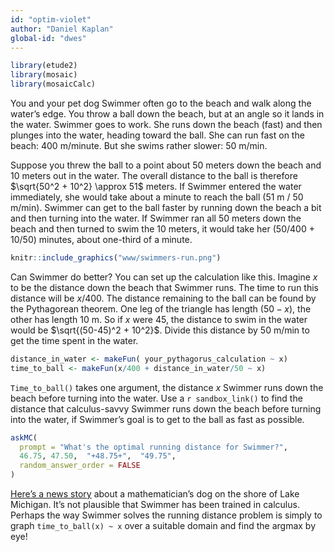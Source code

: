 ```yaml
---
id: "optim-violet"
author: "Daniel Kaplan"
global-id: "dwes"
---
```


```r
library(etude2)
library(mosaic)
library(mosaicCalc)
```


You and your pet dog Swimmer often go to the beach and walk along the water's edge. You throw a ball down the beach, but at an angle so it lands in the water. Swimmer goes to work. She runs down the beach (fast) and then plunges into the water, heading toward the ball. She can run fast on the beach: 400 m/minute. But she swims rather slower: 50 m/min. 

Suppose you threw the ball to a point about 50 meters down the beach and 10 meters out in the water. The overall distance to the ball is therefore $\sqrt{50^2 + 10^2} \approx 51$ meters. If Swimmer entered the water immediately, she would take about a minute to reach the ball (51 m / 50 m/min). Swimmer can get to the ball faster by running down the beach a bit and then turning into the water. If Swimmer ran all 50 meters down the beach and then turned to swim the 10 meters, it would take her (50/400 + 10/50) minutes, about one-third of a minute.

```r
knitr::include_graphics("www/swimmers-run.png")
```

Can Swimmer do better? You can set up the calculation like this. Imagine $x$ to be the distance down the beach that Swimmer runs. The time to run this distance will be $x/400$. The distance remaining to the ball can be found by the Pythagorean theorem. One leg of the triangle has length $(50-x)$, the other has length 10 m. So if $x$ were 45, the distance to swim in the water would be $\sqrt{(50-45)^2 + 10^2}$. Divide this distance by 50 m/min to get the time spent in the water.

```r
distance_in_water <- makeFun( your_pythagorus_calculation ~ x)
time_to_ball <- makeFun(x/400 + distance_in_water/50 ~ x)

```


`Time_to_ball()` takes one argument, the distance $x$ Swimmer runs down the beach before turning into the water. Use a `r sandbox_link()` to find the distance that calculus-savvy Swimmer runs down the beach before turning into the water, if Swimmer's goal is to get to the ball as fast as possible.

```r
askMC(
  prompt = "What's the optimal running distance for Swimmer?",
  46.75, 47.50,  "+48.75+",  "49.75",
  random_answer_order = FALSE
)
```

[Here's a news story](https://abcnews.go.com/Technology/story?id=97628&page=1) about a mathematician's dog on the shore of Lake Michigan. It's not plausible that Swimmer has been trained in calculus. Perhaps the way Swimmer solves the running distance problem is simply to graph `time_to_ball(x) ~ x` over a suitable domain and find the argmax by eye!
